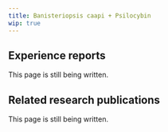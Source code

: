 ---
title: Banisteriopsis caapi + Psilocybin
wip: true
---

## Experience reports

This page is still being written.

## Related research publications

This page is still being written.

